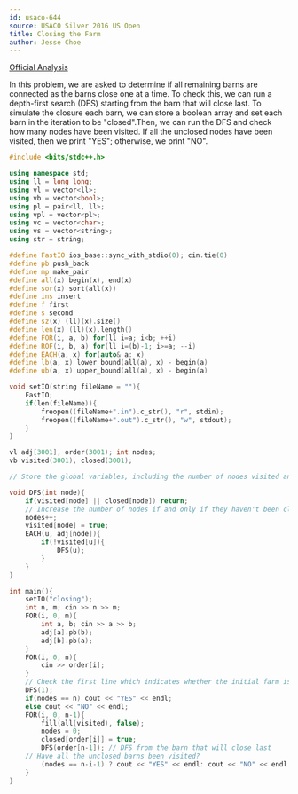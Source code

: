 ```yaml
---
id: usaco-644
source: USACO Silver 2016 US Open
title: Closing the Farm
author: Jesse Choe
---
```


[Official Analysis](http://www.usaco.org/current/data/sol_closing_silver_open16.html)

<LanguageSection>
<CPPSection>

In this problem, we are asked to determine if all remaining barns are connected as the barns close one at a time. To check this, we can run a depth-first search (DFS) starting from the barn that will close last. To simulate the closure each barn, we can store a boolean array and set each barn in the iteration to be "closed".Then, we can run the DFS and check how many nodes have been visited. If all the unclosed nodes have been visited, then we print "YES"; otherwise, we print "NO".

```cpp
#include <bits/stdc++.h>

using namespace std;
using ll = long long;
using vl = vector<ll>;
using vb = vector<bool>;
using pl = pair<ll, ll>;
using vpl = vector<pl>;
using vc = vector<char>;
using vs = vector<string>;
using str = string;

#define FastIO ios_base::sync_with_stdio(0); cin.tie(0)
#define pb push_back
#define mp make_pair
#define all(x) begin(x), end(x)
#define sor(x) sort(all(x))
#define ins insert
#define f first
#define s second
#define sz(x) (ll)(x).size()
#define len(x) (ll)(x).length()
#define FOR(i, a, b) for(ll i=a; i<b; ++i)
#define ROF(i, b, a) for(ll i=(b)-1; i>=a; --i)
#define EACH(a, x) for(auto& a: x)
#define lb(a, x) lower_bound(all(a), x) - begin(a)
#define ub(a, x) upper_bound(all(a), x) - begin(a)

void setIO(string fileName = ""){
	FastIO;
	if(len(fileName)){
		freopen((fileName+".in").c_str(), "r", stdin);
		freopen((fileName+".out").c_str(), "w", stdout);
	}
}

vl adj[3001], order(3001); int nodes;
vb visited(3001), closed(3001);

// Store the global variables, including the number of nodes visited and the boolean closed array.

void DFS(int node){
    if(visited[node] || closed[node]) return;
    // Increase the number of nodes if and only if they haven't been closed.
    nodes++;
    visited[node] = true;
    EACH(u, adj[node]){
        if(!visited[u]){
            DFS(u);
        }
    }
}

int main(){
    setIO("closing");
    int n, m; cin >> n >> m;
    FOR(i, 0, m){
        int a, b; cin >> a >> b;
        adj[a].pb(b);
        adj[b].pb(a);
    }
    FOR(i, 0, n){
        cin >> order[i];
    }
    // Check the first line which indicates whether the initial farm is fully connected.
    DFS(1);
    if(nodes == n) cout << "YES" << endl;
    else cout << "NO" << endl;
    FOR(i, 0, n-1){
        fill(all(visited), false);
        nodes = 0;
        closed[order[i]] = true;
        DFS(order[n-1]); // DFS from the barn that will close last
	// Have all the unclosed barns been visited?
        (nodes == n-i-1) ? cout << "YES" << endl: cout << "NO" << endl;
    }
}
```
</CPPSection>
</LanguageSection>
